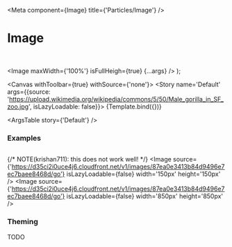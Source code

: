 

<Meta
  component={Image}
  title={'Particles/Image'}
/>

# Image

<br/>

  <Image maxWidth={'100%'} isFullHeigh={true} {...args} />
);

<Canvas withToolbar={true} withSource={'none'}>
  <Story name='Default' args={{source: 'https://upload.wikimedia.org/wikipedia/commons/5/50/Male_gorilla_in_SF_zoo.jpg', isLazyLoadable: false}}>
    {Template.bind({})}
  </Story>
</Canvas>

<ArgsTable story={'Default'} />

### Examples

<Canvas>
  <Story name='Circular'>
    <Image variant='circular' maxWidth={'100%'} isFullHeigh={true} source={'https://upload.wikimedia.org/wikipedia/commons/5/50/Male_gorilla_in_SF_zoo.jpg'} isLazyLoadable={false} />
  </Story>
</Canvas>

{/* NOTE(krishan711): this does not work well! */}
<Canvas>
  <Story name='Responsive'>
    <Image source={'https://d35ci2i0uce4j6.cloudfront.net/v1/images/87ea0e3413b84d9496e7ec7baee8468d/go'} isLazyLoadable={false} width='150px' height='150px' />
    <Image source={'https://d35ci2i0uce4j6.cloudfront.net/v1/images/87ea0e3413b84d9496e7ec7baee8468d/go'} isLazyLoadable={false} width='850px' height='850px' />
  </Story>
</Canvas>

### Theming

TODO
